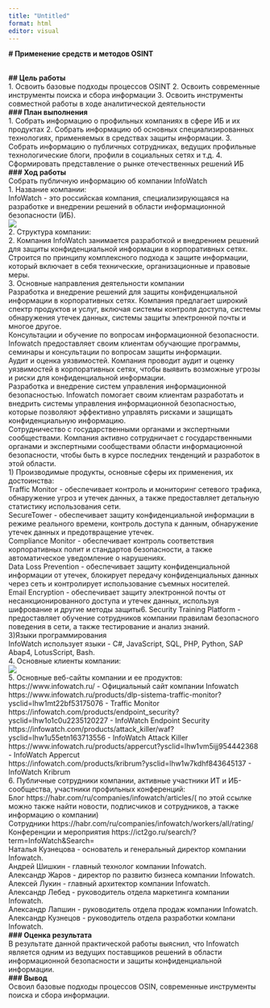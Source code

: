 ---
title: "Untitled"
format: html
editor: visual
---

**\# Применение средств и методов OSINT**

\
**\## Цель работы**\
1. Освоить базовые подходы процессов OSINT
2. Освоить современные инструменты поиска и сбора информации
3. Освоить инструменты совместной работы в ходе аналитической деятельности\
**\### План выполнения**\
1. Собрать информацию о профильных компаниях в сфере ИБ и их продуктах
2. Собрать информацию об основных специализированных технологиях, применяемых в средствах защиты информации.
3. Собрать информацию о публичных сотрудниках, ведущих профильные технологические блоги, профили в социальных сетях и т.д.
4. Сформировать представление о рынке отечественных решений ИБ\
**\### Ход работы**\
Собрать публичную информацию об компании InfoWatch\
1. Название компании:\
InfoWatch - это российская компания, специализирующаяся на разработке и внедрении решений в области информационной безопасности (ИБ).\
![](skrin\1.png)\
2. Структура компании:\
2. Компания InfoWatch занимается разработкой и внедрением решений для защиты конфиденциальной информации в корпоративных сетях. Строится по принципу комплексного подхода к защите информации, который включает в себя технические, организационные и правовые меры.\
3. Основные направления деятельности компании\
Разработка и внедрение решений для защиты конфиденциальной информации в корпоративных сетях. Компания предлагает широкий спектр продуктов и услуг, включая системы контроля доступа, системы обнаружения утечек данных, системы защиты электронной почты и многое другое.\
Консультации и обучение по вопросам информационной безопасности. Infowatch предоставляет своим клиентам обучающие программы, семинары и консультации по вопросам защиты информации.\
Аудит и оценка уязвимостей. Компания проводит аудит и оценку уязвимостей в корпоративных сетях, чтобы выявить возможные угрозы и риски для конфиденциальной информации.\
Разработка и внедрение систем управления информационной безопасностью. Infowatch помогает своим клиентам разработать и внедрить системы управления информационной безопасностью, которые позволяют эффективно управлять рисками и защищать конфиденциальную информацию.\
Сотрудничество с государственными органами и экспертными сообществами. Компания активно сотрудничает с государственными органами и экспертными сообществами области информационной безопасности, чтобы быть в курсе последних тенденций и разработок в этой области.\
1) Производимые продукты, основные сферы их применения, их достоинства:\
Traffic Monitor - обеспечивает контроль и мониторинг сетевого трафика, обнаружение угроз и утечек данных, а также предоставляет детальную статистику использования сети.\
SecureTower - обеспечивает защиту конфиденциальной информации в режиме реального времени, контроль доступа к данным, обнаружение утечек данных и предотвращение утечек.\
Compliance Monitor - обеспечивает контроль соответствия корпоративных полит и стандартов безопасности, а также автоматическое уведомление о нарушениях.\
Data Loss Prevention - обеспечивает защиту конфиденциальной информации от утечек, блокирует передачу конфиденциальных данных через сеть и контролирует использование съемных носителей.\
Email Encryption - обеспечивает защиту электронной почты от несанкционированного доступа и утечек данных, используя шифрование и другие методы защиты6. Security Training Platform - предоставляет обучение сотрудников компании правилам безопасного поведения в сети, а также тестирование и анализ знаний.\
3)Языки программирования\
InfoWatch использует языки -  C#, JavaScript, SQL, PHP, Python, SAP Abap4, LotusScript, Bash.\
4. Основные клиенты компании:\
![](skrin\2.png)\
5. Основные веб-сайты компании и ее продуктов:\
https://www.infowatch.ru/ - Официальный сайт компании Infowatch\
https://www.infowatch.ru/products/dlp-sistema-traffic-monitor?ysclid=lhw1mt22bf53175076 - Traffic Monitor\
https://infowatch.com/products/endpoint_security?ysclid=lhw1o1c0u2235120227 - InfoWatch Endpoint Security\
https://infowatch.com/products/attack_killer/waf?ysclid=lhw1u55etn163713556 - InfoWatch Attack Killer\
https://www.infowatch.ru/products/appercut?ysclid=lhw1vm5ijj954442368 - InfoWatch Appercut\
https://infowatch.com/products/kribrum?ysclid=lhw1w7kdhf843645137 - InfoWatch Kribrum\
6. Публичные сотрудники компании, активные участники ИТ и ИБ-сообщества, участники профильных конференций:\
Блог https://habr.com/ru/companies/infowatch/articles/( по этой ссылке можно также найти новости, подписчиков и сотрудников, а также информацию о компании)\
Сотрудники https://habr.com/ru/companies/infowatch/workers/all/rating/\
Конференции и мероприятия https://ict2go.ru/search/?term=InfoWatch&Search=\
Наталья Кузнецова - основатель и генеральный директор компании Infowatch.\
Андрей Шишкин - главный технолог компании Infowatch.\
Александр Жаров - директор по развитю бизнеса компании Infowatch.\
Алексей Лукин - главный архитектор компании Infowatch.\
Александр Лебед - руководитель отдела маркетинга компании Infowatch.\
Александр Лапшин - руководитель отдела продаж компании Infowatch.\
Александр Кузнецов - руководитель отдела разработки компани Infowatch.\
**\### Оценка результата**\
В результате данной практической работы выяснил, что Infowatch является одним из ведущих поставщиков решений в области информационной безопасности и защиты конфиденциальной информации.\
**\### Вывод**\
Освоил базовые подходы процессов OSIN, современные инструменты поиска и сбора информации.



